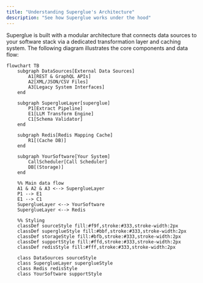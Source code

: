 ```yaml
---
title: "Understanding Superglue's Architecture"
description: "See how Superglue works under the hood"
---
```


Superglue is built with a modular architecture that connects data sources to your software stack via a dedicated transformation layer and caching system. The following diagram illustrates the core components and data flow:

```mermaid
flowchart TB
    subgraph DataSources[External Data Sources]
        A1[REST & GraphQL APIs]
        A2[XML/JSON/CSV Files]
        A3[Legacy System Interfaces]
    end

    subgraph SuperglueLayer[superglue]
        P1[Extract Pipeline]
        E1[LLM Transform Engine]
        C1[Schema Validator]
    end

    subgraph Redis[Redis Mapping Cache]
        R1[(Cache DB)]
    end

    subgraph YourSoftware[Your System]
        CallScheduler[Call Scheduler]
        DB[(Storage)]
    end

    %% Main data flow
    A1 & A2 & A3 <--> SuperglueLayer
    P1 --> E1
    E1 --> C1
    SuperglueLayer <--> YourSoftware
    SuperglueLayer <--> Redis

    %% Styling
    classDef sourceStyle fill:#f9f,stroke:#333,stroke-width:2px
    classDef superglueStyle fill:#bbf,stroke:#333,stroke-width:2px
    classDef storageStyle fill:#bfb,stroke:#333,stroke-width:2px
    classDef supportStyle fill:#ffd,stroke:#333,stroke-width:2px
    classDef redisStyle fill:#fff,stroke:#333,stroke-width:2px

    class DataSources sourceStyle
    class SuperglueLayer superglueStyle
    class Redis redisStyle
    class YourSoftware supportStyle
``` 